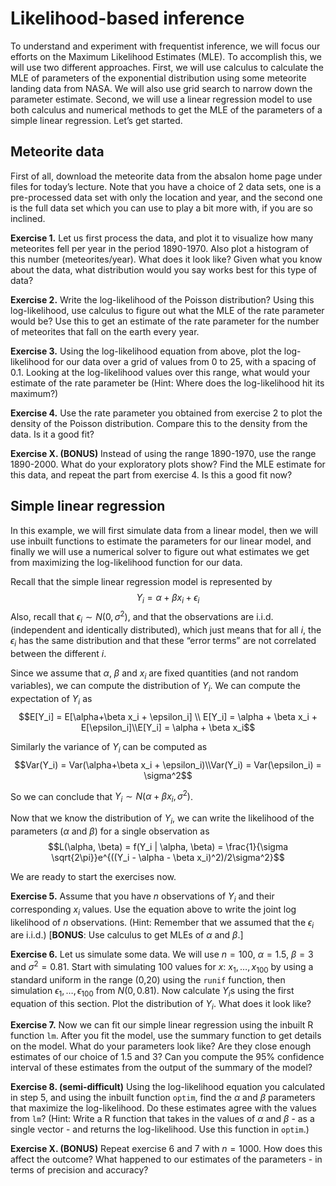 # Likelihood-based inference

To understand and experiment with frequentist inference, we will focus our efforts on the Maximum Likelihood Estimates (MLE). To accomplish this, we will use two different approaches. First, we will use calculus to calculate the MLE of parameters of the exponential distribution using some meteorite landing data from NASA. We will also use grid search to narrow down the parameter estimate. Second, we will use a linear regression model to use both calculus and numerical methods to get the MLE of the parameters of a simple linear regression. Let's get started. 

## Meteorite data
First of all, download the meteorite data from the absalon home page under files for today's lecture. Note that you have a choice of 2 data sets, one is a pre-processed data set with only the location and year, and the second one is the full data set which you can use to play a bit more with, if you are so inclined. 

__Exercise 1.__ Let us first process the data, and plot it to visualize how many meteorites fell per year in the period 1890-1970. Also plot a histogram of this number (meteorites/year). What does it look like? Given what you know about the data, what distribution would you say works best for this type of data? 

__Exercise 2.__ Write the log-likelihood of the Poisson distribution? Using this log-likelihood, use calculus to figure out what the MLE of the rate parameter would be? Use this to get an estimate of the rate parameter for the number of meteorites that fall on the earth every year.

__Exercise 3.__ Using the log-likelihood equation from above, plot the log-likelihood for our data over a grid of values from 0 to 25, with a spacing of 0.1. Looking at the log-likelihood values over this range, what would your estimate of the rate parameter be (Hint: Where does the log-likelihood hit its maximum?)

__Exercise 4.__ Use the rate parameter you obtained from exercise 2 to plot the density of the Poisson distribution. Compare this to the density from the data. Is it a good fit?

__Exercise X. (BONUS)__ Instead of using the range 1890-1970, use the range 1890-2000. What do your exploratory plots show? Find the MLE estimate for this data, and repeat the part from exercise 4. Is this a good fit now?

## Simple linear regression
In this example, we will first simulate data from a linear model, then we will use inbuilt functions to estimate the parameters for our linear model, and finally we will use a numerical solver to figure out what estimates we get from maximizing the log-likelihood function for our data. 

Recall that the simple linear regression model is represented by $$Y_i = \alpha + \beta x_i + \epsilon_i$$
Also, recall that $\epsilon_i \sim N(0, \sigma^2)$, and that the observations are i.i.d. (independent and identically distributed), which just means that for all $i$, the $\epsilon_i$ has the same distribution and that these "error terms" are not correlated between the different $i$.

Since we assume that $\alpha$, $\beta$ and $x_i$ are fixed quantities (and not random variables), we can compute the distribution of $Y_i$. We can compute the expectation of $Y_i$ as $$E[Y_i] = E[\alpha+\beta x_i + \epsilon_i] \\ E[Y_i] = \alpha + \beta x_i + E[\epsilon_i]\\E[Y_i] = \alpha + \beta x_i$$

Similarly the variance of $Y_i$ can be computed as $$Var(Y_i) = Var(\alpha+\beta x_i + \epsilon_i)\\Var(Y_i) = Var(\epsilon_i) = \sigma^2$$

So we can conclude that $Y_i \sim N(\alpha+\beta x_i, \sigma^2)$. 

Now that we know the distribution of $Y_i$, we can write the likelihood of the parameters ($\alpha$ and $\beta$) for a single observation as $$L(\alpha, \beta) = f(Y_i | \alpha, \beta) = \frac{1}{\sigma \sqrt{2\pi}}e^{((Y_i - \alpha - \beta x_i)^2)/2\sigma^2}$$

We are ready to start the exercises now. 

__Exercise 5.__ Assume that you have $n$ observations of $Y_i$ and their corresponding $x_i$ values. Use the equation above to write the joint log likelihood of $n$ observations. (Hint: Remember that we assumed that the $\epsilon_i$ are i.i.d.) [__BONUS__: Use calculus to get MLEs of $\alpha$ and $\beta$.]

__Exercise 6.__ Let us simulate some data. We will use $n=100$, $\alpha=1.5$, $\beta=3$ and $\sigma^2=0.81$. Start with simulating 100 values for $x$: $x_1,\dots,x_{100}$ by using a standard uniform in the range (0,20) using the `runif` function, then simulation $\epsilon_1, \dots,\epsilon_{100}$ from $N(0, 0.81)$. Now calculate $Y_i$s using the first equation of this section. Plot the distribution of $Y_i$. What does it look like?

__Exercise 7.__ Now we can fit our simple linear regression using the inbuilt R function `lm`. After you fit the model, use the summary function to get details on the model. What do your parameters look like? Are they close enough estimates of our choice of 1.5 and 3? Can you compute the 95% confidence interval of these estimates from the output of the summary of the model?

__Exercise 8. (semi-difficult)__ Using the log-likelihood equation you calculated in step 5, and using the inbuilt function `optim`, find the $\alpha$ and $\beta$ parameters that maximize the log-likelihood. Do these estimates agree with the values from `lm`? (Hint: Write a R function that takes in the values of $\alpha$ and $\beta$ - as a single vector - and returns the log-likelihood. Use this function in `optim`.)

__Exercise X. (BONUS)__ Repeat exercise 6 and 7 with $n=1000$. How does this affect the outcome? What happened to our estimates of the parameters - in terms of precision and accuracy?

